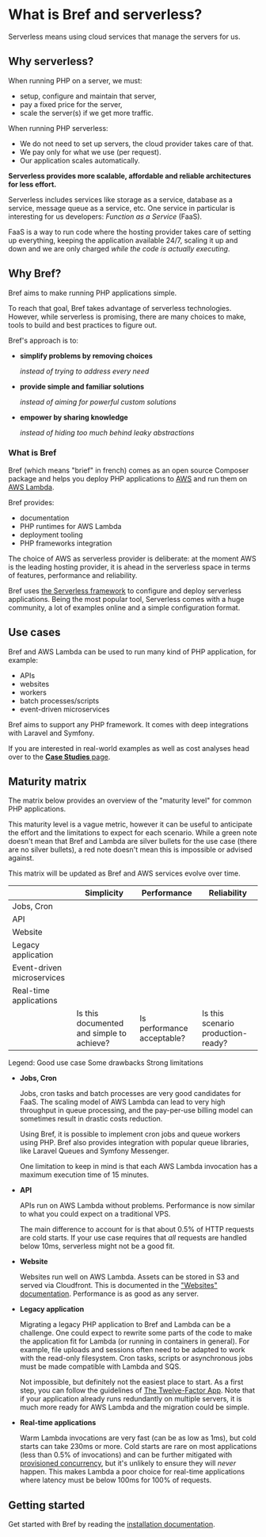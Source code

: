 
# What is Bref and serverless?

Serverless means using cloud services that manage the servers for us.

## Why serverless?

When running PHP on a server, we must:

- setup, configure and maintain that server,
- pay a fixed price for the server,
- scale the server(s) if we get more traffic.

When running PHP serverless:

- We do not need to set up servers, the cloud provider takes care of that.
- We pay only for what we use (per request).
- Our application scales automatically.

**Serverless provides more scalable, affordable and reliable architectures for less effort.**

Serverless includes services like storage as a service, database as a service, message queue as a service, etc. One service in particular is interesting for us developers: *Function as a Service* (FaaS).

FaaS is a way to run code where the hosting provider takes care of setting up everything, keeping the application available 24/7, scaling it up and down and we are only charged *while the code is actually executing*.

## Why Bref?

Bref aims to make running PHP applications simple.

To reach that goal, Bref takes advantage of serverless technologies. However, while serverless is promising, there are many choices to make, tools to build and best practices to figure out.

Bref's approach is to:

- **simplify problems by removing choices**

    *instead of trying to address every need*
- **provide simple and familiar solutions**

    *instead of aiming for powerful custom solutions*
- **empower by sharing knowledge**

    *instead of hiding too much behind leaky abstractions*

### What is Bref

Bref (which means "brief" in french) comes as an open source Composer package and helps you deploy PHP applications to [AWS](https://aws.amazon.com) and run them on [AWS Lambda](https://aws.amazon.com/lambda/).

Bref provides:

- documentation
- PHP runtimes for AWS Lambda
- deployment tooling
- PHP frameworks integration

The choice of AWS as serverless provider is deliberate: at the moment AWS is the leading hosting provider, it is ahead in the serverless space in terms of features, performance and reliability.

Bref uses [the Serverless framework](https://serverless.com/) to configure and deploy serverless applications. Being the most popular tool, Serverless comes with a huge community, a lot of examples online and a simple configuration format.

## Use cases

Bref and AWS Lambda can be used to run many kind of PHP application, for example:

- APIs
- websites
- workers
- batch processes/scripts
- event-driven microservices

Bref aims to support any PHP framework. It comes with deep integrations with Laravel and Symfony.

If you are interested in real-world examples as well as cost analyses head over to the [**Case Studies** page](/docs/case-studies.md).

## Maturity matrix

The matrix below provides an overview of the "maturity level" for common PHP applications.

This maturity level is a vague metric, however it can be useful to anticipate the effort and the limitations to expect for each scenario. While a green note doesn't mean that Bref and Lambda are silver bullets for the use case (there are no silver bullets), a red note doesn't mean this is impossible or advised against.

This matrix will be updated as Bref and AWS services evolve over time.

<table className="text-xs sm:text-sm mt-6">
    <thead>
    <tr className="bg-gray-100">
        <th className="p-4"></th>
        <th className="font-normal p-4">Simplicity</th>
        <th className="font-normal p-4">Performance</th>
        <th className="font-normal p-4">Reliability</th>
    </tr>
    </thead>
    <tbody>
    <tr className="border-b border-gray-200">
        <td className="p-4 bg-gray-100 font-bold">
            Jobs, Cron
        </td>
        <td className="p-4 text-center">
            <span className="maturity-icon shadow bg-green-400"></span>
        </td>
        <td className="p-4 text-center">
            <span className="maturity-icon shadow bg-green-400"></span>
        </td>
        <td className="p-4 text-center">
            <span className="maturity-icon shadow bg-green-400"></span>
        </td>
    </tr>
    <tr className="border-b border-gray-200">
        <td className="p-4 bg-gray-100 font-bold">API</td>
        <td className="p-4 text-center">
            <span className="maturity-icon shadow bg-green-400"></span>
        </td>
        <td className="p-4 text-center">
            <span className="maturity-icon shadow bg-green-400"></span>
        </td>
        <td className="p-4 text-center">
            <span className="maturity-icon shadow bg-green-400"></span>
        </td>
    </tr>
    <tr className="border-b border-gray-200">
        <td className="p-4 bg-gray-100 font-bold">Website</td>
        <td className="p-4 text-center">
            <span className="maturity-icon shadow bg-green-400"></span>
        </td>
        <td className="p-4 text-center">
            <span className="maturity-icon shadow bg-green-400"></span>
        </td>
        <td className="p-4 text-center">
            <span className="maturity-icon shadow bg-green-400"></span>
        </td>
    </tr>
    <tr className="border-b border-gray-200">
        <td className="p-4 bg-gray-100 font-bold">Legacy application</td>
        <td className="p-4 text-center">
            <span className="maturity-icon shadow bg-yellow-400"></span>
        </td>
        <td className="p-4 text-center">
            <span className="maturity-icon shadow bg-green-400"></span>
        </td>
        <td className="p-4 text-center">
            <span className="maturity-icon shadow bg-green-400"></span>
        </td>
    </tr>
    <tr className="border-b border-gray-200">
        <td className="p-4 bg-gray-100 font-bold">Event-driven microservices</td>
        <td className="p-4 text-center">
            <span className="maturity-icon shadow bg-green-400"></span>
        </td>
        <td className="p-4 text-center">
            <span className="maturity-icon shadow bg-green-400"></span>
        </td>
        <td className="p-4 text-center">
            <span className="maturity-icon shadow bg-green-400"></span>
        </td>
    </tr>
    <tr className="border-b border-gray-200">
        <td className="p-4 bg-gray-100 font-bold">Real-time applications</td>
        <td className="p-4 text-center">
            <span className="maturity-icon shadow bg-green-400"></span>
        </td>
        <td className="p-4 text-center">
            <span className="maturity-icon shadow bg-red-400"></span>
        </td>
        <td className="p-4 text-center">
            <span className="maturity-icon shadow bg-green-400"></span>
        </td>
    </tr>
    <tr className="text-xs text-center text-gray-600">
        <td></td>
        <td className="p-3">
            Is this documented and simple to achieve?
        </td>
        <td className="p-3">
            Is performance acceptable?
        </td>
        <td className="p-3">
            Is this scenario production-ready?
        </td>
    </tr>
    </tbody>
</table>

<div className="text-xs text-gray-700 mb-8">
    Legend:
    <span className="inline-block my-1 mx-1 sm:mx-2 bg-green-100 text-green-600 rounded-full px-2">Good use case</span>
    <span className="inline-block my-1 mx-1 sm:mx-2 bg-orange-100 text-orange-600 rounded-full px-2">Some drawbacks</span>
    <span className="inline-block my-1 ml-1 sm:ml-2 bg-red-100 text-red-600 rounded-full px-2">Strong limitations</span>
</div>

- **Jobs, Cron**

    Jobs, cron tasks and batch processes are very good candidates for FaaS. The scaling model of AWS Lambda can lead to very high throughput in queue processing, and the pay-per-use billing model can sometimes result in drastic costs reduction.

    Using Bref, it is possible to implement cron jobs and queue workers using PHP. Bref also provides integration with popular queue libraries, like Laravel Queues and Symfony Messenger.

    One limitation to keep in mind is that each AWS Lambda invocation has a maximum execution time of 15 minutes.

- **API**

    APIs run on AWS Lambda without problems. Performance is now similar to what you could expect on a traditional VPS.

    The main difference to account for is that about 0.5% of HTTP requests are cold starts. If your use case requires that _all_ requests are handled below 10ms, serverless might not be a good fit.

- **Website**

    Websites run well on AWS Lambda. Assets can be stored in S3 and served via Cloudfront. This is documented in the ["Websites" documentation](/docs/use-cases/websites.mdx). Performance is as good as any server.

- **Legacy application**

    Migrating a legacy PHP application to Bref and Lambda can be a challenge. One could expect to rewrite some parts of the code to make the application fit for Lambda (or running in containers in general). For example, file uploads and sessions often need to be adapted to work with the read-only filesystem. Cron tasks, scripts or asynchronous jobs must be made compatible with Lambda and SQS.

    Not impossible, but definitely not the easiest place to start. As a first step, you can follow the guidelines of [The Twelve-Factor App](https://12factor.net). Note that if your application already runs redundantly on multiple servers, it is much more ready for AWS Lambda and the migration could be simple.

- **Real-time applications**

    Warm Lambda invocations are very fast (can be as low as 1ms), but cold starts can take 230ms or more. Cold starts are rare on most applications (less than 0.5% of invocations) and can be further mitigated with [provisioned concurrency](https://docs.aws.amazon.com/lambda/latest/dg/provisioned-concurrency.html), but it's unlikely to ensure they will _never_ happen. This makes Lambda a poor choice for real-time applications where latency must be below 100ms for 100% of requests.

## Getting started

Get started with Bref by reading the [installation documentation](/docs/setup.mdx).
